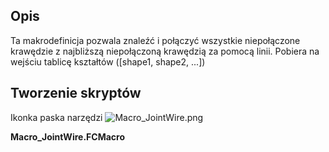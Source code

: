 <languages/>
{{VeryImportantMessage|!!! To makro wymaga poprawki. !!!}}

{{Macro
|Name=JointWire
|Namepl=JointWire
|Icon=Macro_JointWire.png
|Description={{ColoredText|#ff0000|!!! Ta makrodefinicja wymaga naprawy. !!!}}<br/>Ta makrodefinicja pozwala znaleźć i połączyć wszystkie niepołączone krawędzie z najbliższą niepołączoną krawędzią za pomocą linii. Pobiera na wejściu tablicę kształtów ([shape1, shape2, ...])
|Author=Tremblou
|Version=1.0
|Date=2011-08-24
|FCVersion=Wszystkie
|Download=[https://wiki.freecad.org/images/b/bb/Macro_JointWire.png Ikonka paska narzędzi]
}}

==Opis==
Ta makrodefinicja pozwala znaleźć i połączyć wszystkie niepołączone krawędzie z najbliższą niepołączoną krawędzią za pomocą linii. Pobiera na wejściu tablicę kształtów ([shape1, shape2, ...])

<span id="Script"></span>
==Tworzenie skryptów==

Ikonka paska narzędzi [[Image:Macro_JointWire.png]]

'''Macro_JointWire.FCMacro'''

{{MacroCode|code=

 def findWires(edges):
    def verts(shape):
                return [shape.Vertexes[0].Point,shape.Vertexes[-1].Point]
        def group(shapes):
                shapesIn = shapes[:]
                pointTst = []
        pointOut =[]
        for s in shapesIn :
            pointTst=pointTst+[s.Vertexes[0].Point]
            pointTst=pointTst+[s.Vertexes[-1].Point]
        print pointTst               
        changed = False
                for s in shapesIn:
                        if len(s.Vertexes) < 2:
                print "one vertex, its a circle, just add"
                        else:                             
                                for v in verts(s):
                    twoDot=0
                                        for vv in pointTst:
                                                if v == vv:
                            twoDot=twoDot+1                           
                        if v==vv and twoDot==2 :                   
                            changed = True
                            print "found matching vert"
                            break
                                    if twoDot<2:
                        print "didn't find any matching vert..."
                        pointOut.append(v)
         print "Dots non connected", pointOut
                return(changed,pointOut)
    def joint(point):
        for p in range(len(point)/2) :
            print point
            deltI=Part.Vertex(100,100,100).Point
            pos=1
            for pp in range(len(point)-1) :
                print "position:",pp+1
                if len(point)-1>1:
                    deltN=(point[0]-point[pp+1])
                    if deltN.Length<deltI.Length:
                        deltI=deltN
                        pos=pp+1
                        print "changement",pos
                else:
                    pos=1   
            print "points a joindre",point[0],point[pos]
            if point[0]!=point[pos]:
                Part.show(Part.makePolygon([point[0],point[pos]]))
            else:
                print "WARNING les points ont la meme valeurs "
            point.pop(0)
            point.pop(pos-1)
        point=0 #to have a return normally void
        return(point)
    working = True
        edgeSet = edges
    result = group(edgeSet)
        working = result[0]
        edgeSet = result[1]
    joint(result[1])
        return result[1]

}}
{{clear}}